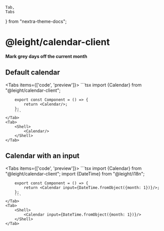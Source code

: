     Tab,
    Tabs
} from "nextra-theme-docs";

# @leight/calendar-client

**Mark grey days off the current month**

## Default calendar

<Tabs items={['code', 'preview']}>
    <Tab>
        ```tsx
        import {Calendar} from "@leight/calendar-client";

        export const Component = () => {
            return <Calendar/>;
        };
        ```
    </Tab>
    <Tab>
        <Shell>
            <Calendar/>
        </Shell>
    </Tab>
</Tabs>

## Calendar with an input

<Tabs items={['code', 'preview']}>
    <Tab>
        ```tsx
        import {Calendar} from "@leight/calendar-client";
        import {DateTime} from "@leight/i18n";

        export const Component = () => {
            return <Calendar input={DateTime.fromObject({month: 1})}/>;
        };
        ```
    </Tab>
    <Tab>
        <Shell>
            <Calendar input={DateTime.fromObject({month: 1})}/>
        </Shell>
    </Tab>
</Tabs>
